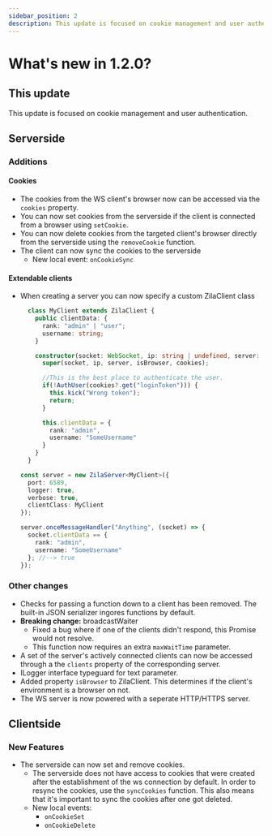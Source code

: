 ```yaml
---
sidebar_position: 2
description: This update is focused on cookie management and user authentication. 
---
```


# What's new in 1.2.0?

## This update

This update is focused on cookie management and user authentication.

## Serverside

### Additions

#### Cookies

- The cookies from the WS client's browser now can be accessed via the `cookies` property.
- You can now set cookies from the serverside if the client is connected from a browser using `setCookie`.
- You can now delete cookies from the targeted client's browser directly from the serverside using the `removeCookie` function.
- The client can now sync the cookies to the serverside
  - New local event: `onCookieSync`

#### Extendable clients

- When creating a server you can now specify a custom ZilaClient class

  ```ts
    class MyClient extends ZilaClient {
      public clientData: {
        rank: "admin" | "user";
        username: string;
      }

      constructor(socket: WebSocket, ip: string | undefined, server: ZilaServer, isBrowser: boolean, cookies?: Map<string, string>) {
        super(socket, ip, server, isBrowser, cookies);

        //This is the best place to authenticate the user.
        if(!AuthUser(cookies?.get("loginToken"))) {
          this.kick("Wrong token");
          return;
        } 

        this.clientData = {
          rank: "admin",
          username: "SomeUsername"
        }
      }
    }

  const server = new ZilaServer<MyClient>({
    port: 6589,
    logger: true,
    verbose: true,
    clientClass: MyClient
  });

  server.onceMessageHandler("Anything", (socket) => {
    socket.clientData == {
      rank: "admin",
      username: "SomeUsername"
    }; //--> true
  });
  ```

### Other changes

- Checks for passing a function down to a client has been removed. The built-in JSON serializer ingores functions by default.
- **Breaking change:** broadcastWaiter
  - Fixed a bug where if one of the clients didn't respond, this Promise would not resolve.
  - This function now requires an extra `maxWaitTime` parameter.
- A set of the server's actively connected clients can now be accessed through a the `clients` property of the corresponding server.
- ILogger interface typeguard for text parameter.
- Added property `isBrowser` to ZilaClient. This determines if the client's environment is a browser on not.
- The WS server is now powered with a seperate HTTP/HTTPS server.

## Clientside

### New Features

- The serverside can now set and remove cookies.
  - The serverside does not have access to cookies that were created after the establishment of the ws connection by default. In order to resync the cookies, use the `syncCookies` function. This also means that it's important to sync the cookies after one got deleted.
  - New local events:
    - `onCookieSet`
    - `onCookieDelete`